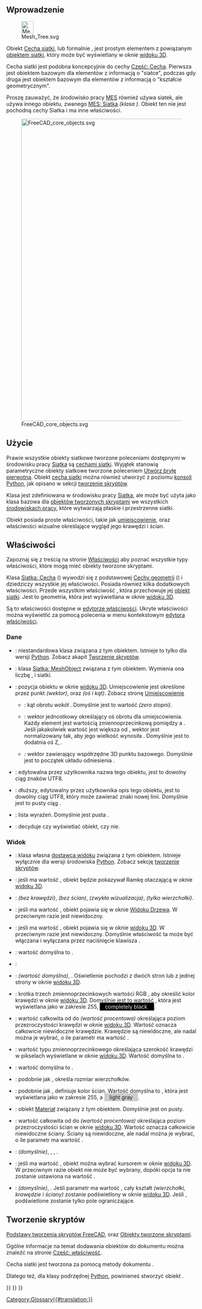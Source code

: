 <languages/>
{{TOCright}}

<span id="Introduction"></span>
==Wprowadzenie==

[[File:Mesh_Tree.svg|32px]]

Obiekt [[Mesh_Feature/pl|Cecha siatki]], lub formalnie {{incode|Mesh::Feature}}, jest prostym elementem z powiązanym [[Mesh_MeshObject/pl|obiektem siatki]], który może być wyświetlany w oknie [[3D_view/pl|widoku 3D]].

Cecha siatki jest podobna koncepcyjnie do cechy [[Part_Feature/pl|Część: Cecha]]. Pierwsza jest obiektem bazowym dla elementów z informacją o "siatce", podczas gdy druga jest obiektem bazowym dla elementów z informacją o "kształcie geometrycznym".

Proszę zauważyć, że środowisko pracy [[FEM_Workbench/pl|MES]] również używa siatek, ale używa innego obiektu, zwanego [[FEM_Mesh/pl|MES: Siatka]] ''(klasa {{incode|Fem::FemMeshObject}})''. Obiekt ten nie jest pochodną cechy Siatka i ma inne właściwości.

[[File:FreeCAD_core_objects.svg|800px]]

{{Caption|Uproszczony diagram zależności pomiędzy podstawowymi obiektami w programie FreeCAD.}}

<span id="Usage"></span>
==Użycie==

Prawie wszystkie obiekty siatkowe tworzone poleceniami dostępnymi w środowisku pracy [[Mesh_Workbench/pl|Siatka]] są [[Mesh_Feature/pl|cechami siatki]]. Wyjątek stanowią parametryczne obiekty siatkowe tworzone poleceniem [[Mesh_BuildRegularSolid/pl|Utwórz bryłę pierwotną]]. Obiekt [[Mesh_Feature/pl|cecha siatki]] można również utworzyć z poziomu [[Python_console/pl|konsoli Python]], jak opisano w sekcji [[#Tworzenie_skrypt.C3.B3w|tworzenie skryptów]].

Klasa {{incode|Mesh::Feature}} jest zdefiniowana w środowisku pracy [[Mesh_Workbench/pl|Siatka]], ale może być użyta jako klasa bazowa dla [[Scripted_objects/pl|obiektów tworzonych skryptami]] we wszystkich [[Workbenches/pl|środowiskach pracy]], które wytwarzają płaskie i przestrzenne siatki.

Obiekt {{incode|Mesh::Feature}} posiada proste właściwości, takie jak [[Placement/pl|umiejscowienie]], oraz właściwości wizualne określające wygląd jego krawędzi i ścian.

<span id="Properties"></span>
==Właściwości==

Zapoznaj się z treścią na stronie [[Property/pl|Właściwości]] aby poznać wszystkie typy właściwości, które mogą mieć obiekty tworzone skryptami.

Klasa [[Mesh_Feature/pl|Siatka: Cecha]] ({{incode|Mesh::Feature}}) wywodzi się z podstawowej [[App_GeoFeature/pl|Cechy geometrii]] ({{incode|App::GeoFeature}}) i dziedziczy wszystkie jej właściwości. Posiada również kilka dodatkowych właściwości. Przede wszystkim właściwość {{PropertyData|Siatka}}, która przechowuje jej [[Mesh_MeshObject/pl|obiekt siatki]]. Jest to geometria, która jest wyświetlana w oknie [[3D_view/pl|widoku 3D]].

Są to właściwości dostępne w [[Property_editor/pl|edytorze właściwości]]. Ukryte właściwości można wyświetlić za pomocą polecenia {{MenuCommand|Wyświetl wszystko}} w menu kontekstowym [[Property_editor/pl|edytora właściwości]].

<span id="Data"></span>
===Dane===

{{TitleProperty|Podstawa}}

* {{PropertyData|Pośrednik|PythonObject|Hidden}}: niestandardowa klasa związana z tym obiektem. Istnieje to tylko dla wersji [[Python|Python]]. Zobacz akapit [[#Tworzenie_skryptów/pl|Tworzenie skryptów]].
* {{PropertyData|Siatka|MeshKernel}}: klasa [[Mesh_MeshObject/pl|Siatka: MeshObject]] związana z tym obiektem. Wymienia ona liczbę {{Value|Punktów}}, {{Value|Krawędzi}} i {{Value|Ścian}} siatki.
* {{PropertyData|Umiejscowienie|Placement}}: pozycja obiektu w oknie [[3D_view/pl|widoku 3D]]. Umiejscowienie jest określone przez {{incode|Base}} punkt ''(wektor)'', oraz {{incode|Obrót}} ''(oś i kąt)''. Zobacz stronę [[Placement/pl|Umiejscowienie]]
** {{PropertyData|Kąt}}: kąt obrotu wokół {{PropertyData|Oś}}. Domyślnie jest to wartość {{value|0°}} ''(zero stopni)''.
** {{PropertyData|Oś}}: wektor jednostkowy określający oś obrotu dla umiejscowienia. Każdy element jest wartością zmiennoprzecinkową pomiędzy {{value|0}} a {{value|1}}. Jeśli jakakolwiek wartość jest większa od {{value|1}}, wektor jest normalizowany tak, aby jego wielkość wynosiła {{value|1}}. Domyślnie jest to dodatnia oś Z, {{value|(0, 0, 1)}}.
** {{PropertyData|Pozycja}}: wektor zawierający współrzędne 3D punktu bazowego. Domyślnie jest to początek układu odniesienia {{value|(0, 0, 0)}}.
* {{PropertyData|Etykieta|String}}: edytowalna przez użytkownika nazwa tego obiektu, jest to dowolny ciąg znaków UTF8.
* {{PropertyData|Etykieta2|String|Hidden}}: dłuższy, edytowalny przez użytkownika opis tego obiektu, jest to dowolny ciąg UTF8, który może zawierać znaki nowej linii. Domyślnie jest to pusty ciąg {{value|""}}.
* {{PropertyData|Silnik wyrażeń|Hidden}}: lista wyrażeń. Domyślnie jest pusta {{value|[]}}.
* {{PropertyData|Widoczność|Bool|Hidden}}: decyduje czy wyświetlać obiekt, czy nie.

<span id="View"></span>
===Widok===

{{TitleProperty|Podstawa}}

* {{PropertyView|Proxy|PythonObject|Ukryte}}: klasa własna [[Viewprovider/pl|dostawca widoku]] związana z tym obiektem. Istnieje wyłącznie dla wersji środowiska [[Python/pl|Python]]. Zobacz sekcję [[#Tworzenie_skrypt.C3.B3w|tworzenie skryptów]].

{{TitleProperty|Opcje wyświetlania}}

* {{PropertyView|Ramka Otaczająca|Bool}}: jeśli ma wartość {{TRUE/pl}}, obiekt będzie pokazywał Ramkę otaczającą w oknie [[3D_view/pl|widoku 3D]].
* {{PropertyView|Tryb wyświetlania|Enumeration}}: {{value|Cieniowany}} ''(bez krawędzi)'', {{value|Szkielet}} ''(bez ścian)'', {{value|Cieniowany z krawędziami}} ''(zwykła wizualizacja)'', {{value|Punkty}} ''(tylko wierzchołki)''.
* {{PropertyView|Pokazuj na drzewie|Bool}}: jeśli ma wartość {{TRUE/pl}}, obiekt pojawia się w oknie [[Tree_view/pl|Widoku Drzewa]]. W przeciwnym razie jest niewidoczny.
* {{PropertyView|Widoczność|Bool}}: jeśli ma wartość {{TRUE/pl}}, obiekt pojawia się w oknie [[3D_view/pl|widoku 3D]]. W przeciwnym razie jest niewidoczny. Domyślnie właściwość ta może być włączana i wyłączana przez naciśnięcie klawisza {{KEY|Spacja}}.

{{TitleProperty|Styl obiektu}}

* {{PropertyView|Kolorowanie|Bool|Hidden}}: wartość domyślna to {{FALSE/pl}}.
* {{PropertyView|Kąt zagięcia|FloatConstraint}}:
* {{PropertyView|Oświetlenie|Enumeration}}: {{value|Jednostronnie}} ''(wartość domyślna)'', {{value|Dwustronnie}}. Oświetlenie pochodzi z dwóch stron lub z jednej strony w oknie [[3D_view/pl|widoku 3D]].
* {{PropertyView|Kolor linii|Color}}: krotka trzech zmiennoprzecinkowych wartości RGB {{value|(r,g,b)}}, aby określić kolor krawędzi w oknie [[3D_view/pl|widoku 3D]]. Domyślnie jest to wartość {{value|(0. 0, 0.0, 0.0)}}, która jest wyświetlana jako {{value|[0,0,0]}} w zakresie 255, <span style="background-color:#000; color:#eee; width:3em; height:12pt; padding: 2px 1em 2px;">completely black </span>.
* {{PropertyView|Przejrzystość linii|Percent}}: wartość całkowita od {{value|0}} do {{value|100}} ''(wartość procentowa)'' określająca poziom przezroczystości krawędzi w oknie [[3D_view/pl|widoku 3D]]. Wartość {{value|100}} oznacza całkowicie niewidoczne krawędzie. Krawędzie są niewidoczne, ale nadal można je wybrać, o ile parametr {{PropertyView|Do wyboru}} ma wartość {{TRUE/pl}}.
* {{PropertyView|Szerokość linii|FloatConstraint}}: wartość typu zmiennoprzecinkowego określająca szerokość krawędzi w pikselach wyświetlane w oknie [[3D_view/pl|widoku 3D]]. Wartość domyślna to {{value|1.0}}.
* {{PropertyView|Otwarte krawędzie|Bool}}: wartość domyślna to {{FALSE/pl}}.
* {{PropertyView|Rozmiar punktu|FloatConstraint}}: podobnie jak {{PropertyView|Szerokość linii}}, określa rozmiar wierzchołków.
* {{PropertyView|Kolor kształtu|Color}}: podobnie jak {{PropertyView|Kolor linii}}, definiuje kolor ścian. Wartość domyślna to {{value|(0.8, 0.8, 0.8)}}, która jest wyświetlana jako {{value|[204,204,204]}} w zakresie 255, a <span style="background-color:#ccc; width:3em; height:12pt; padding: 2px 1em 2px;">light gray</span>.
* {{PropertyView|Materiał kształtu|Material|Hidden}}: obiekt [[App_Material/pl|Materiał]] związany z tym obiektem. Domyślnie jest on pusty.
* {{PropertyView|Przezroczystość|Percent}}: wartość całkowita od {{value|0}} do {{value|100}} ''(wartość procentowa)'' określająca poziom przezroczystości ścian w oknie [[3D_view/pl|widoku 3D]]. Wartość {{value|100}} oznacza całkowicie niewidoczne ściany. Ściany są niewidoczne, ale nadal można je wybrać, o ile parametr {{PropertyView|Do wyboru}} ma wartość {{TRUE/pl}}.

{{TitleProperty|Wybieranie}}

* {{PropertyView|Na górze po wybraniu|Enumeration}}: {{value|Wyłączony}} ''(domyślnie)'', {{value|Włączony}}, {{value|Objekt}}, {{value|Element}}.
* {{PropertyView|Do wyboru|Bool}}: jeśli ma wartość {{TRUE/pl}}, obiekt można wybrać kursorem w oknie [[3D_view/pl|widoku 3D]]. W przeciwnym razie obiekt nie może być wybrany, dopóki opcja ta nie zostanie ustawiona na wartość {{TRUE/pl}}.
* {{PropertyView|Styl wyboru|Enumeration}}: {{value|Kształt}} ''(domyślnie)'', {{value|Ramka Otaczająca}}. Jeśli parametr ma wartość {{value|Kształt}}, cały kształt ''(wierzchołki, krawędzie i ściany)'' zostanie podświetlony w oknie [[3D_view/pl|widoku 3D]]. Jeśli {{value|Ramka Otaczająca}}, podświetlone zostanie tylko pole ograniczające.

<span id="Scripting"></span>
==Tworzenie skryptów==

{{Emphasis|Zobacz również:}} [[FreeCAD_Scripting_Basics/pl|Podstawy tworzenia skryptów FreeCAD]], oraz [[Scripted_objects/pl|Obiekty tworzone skryptami]].

Ogólne informacje na temat dodawania obiektów do dokumentu można znaleźć na stronie [[Part_Feature/pl|Część: właściwość]].

Cecha siatki jest tworzona za pomocą metody dokumentu {{incode|addObject()}}.

{{Code|code=
import FreeCAD as App

doc = App.newDocument()
obj = App.ActiveDocument.addObject("Mesh::Feature", "Name")
obj.Label = "Custom label"
}}

Dlatego też, dla klasy podrzędnej [[Python/pl|Python]], powinieneś stworzyć obiekt {{incode|Mesh::FeaturePython}}.

{{Code|code=
import FreeCAD as App

doc = App.newDocument()
obj = App.ActiveDocument.addObject("Mesh::FeaturePython", "Name")
obj.Label = "Custom label"
}}


{{Mesh_Tools_navi{{#translation:}}}}
{{Document_objects_navi{{#translation:}}}}
{{Userdocnavi{{#translation:}}}}
[[Category:Glossary{{#translation:}}]]